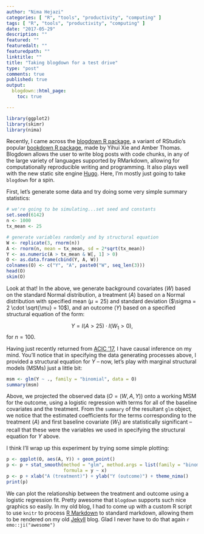 ```yaml
---
author: "Nima Hejazi"
categories: [ "R", "tools", "productivity", "computing" ]
tags: [ "R", "tools", "productivity", "computing" ]
date: "2017-05-29"
description: ""
featured: ""
featuredalt: ""
featuredpath: ""
linktitle: ""
title: "Taking blogdown for a test drive"
type: "post"
comments: true
published: true
output:
  blogdown::html_page:
    toc: true

---
```


```r
library(ggplot2)
library(skimr)
library(nima)
```

Recently, I came across the [blogdown R
package](https://bookdown.org/yihui/blogdown/), a variant of RStudio's popular
[bookdown R package](https://bookdown.org/yihui/bookdown/), made by Yihui Xie
and Amber Thomas. Blogdown allows the user to write blog posts with code chunks,
in any of the large variety of languages supported by RMarkdown, allowing for
computationally reproducible writing and programming. It also plays well with
the new static site engine [Hugo](https://gohugo.io/). Here, I'm mostly just
going to take `blogdown` for a spin.

First, let's generate some data and try doing some very simple summary
statistics:

```r
# we're going to be simulating...set seed and constants
set.seed(6142)
n <- 1000
tx_mean <- 25

# generate variables randomly and by structural equation
W <- replicate(3, rnorm(n))
A <- rnorm(n, mean = tx_mean, sd = 2*sqrt(tx_mean))
Y <- as.numeric(A > tx_mean & W[, 1] > 0)
O <- as.data.frame(cbind(Y, A, W))
colnames(O) <- c("Y", "A", paste0("W", seq_len(3)))
head(O)
skim(O)
```

Look at that! In the above, we generate background covariates ($W$) based on the
standard Normal distribution, a treatment ($A$) based on a Normal distribution
with specified mean ($\mu = 25$) and standard deviation
($\sigma = 2 \cdot \sqrt{\mu} = 10$), and an outcome ($Y$) based on a specified
structural equation of the form:

$$Y = I(A > 25) \cdot I(W_1 > 0),$$ for $n = 100$.

Having just recently returned from [ACIC '17](http://causal.unc.edu/acic2017/),
I have causal inference on my mind. You'll notice that in specifying the data
generating processes above, I provided a structural equation for $Y$ -- now,
let's play with marginal structural models (MSMs) just a little bit:

```r
msm <- glm(Y ~ ., family = "binomial", data = O)
summary(msm)
```

Above, we projected the observed data ($O = (W, A, Y)$) onto a working MSM for
the outcome, using a logistic regression with terms for all of the baseline
covariates and the treatment. From the `summary` of the resultant `glm` object,
we notice that the estimated coefficients for the terms corresponding to the
treatment ($A$) and first baseline covariate ($W_1$) are statistically
significant -- recall that these were the variables we used in specifying the
structural equation for $Y$ above.

I think I'll wrap up this experiment by trying some simple plotting:

```r
p <- ggplot(O, aes(A, Y)) + geom_point()
p <- p + stat_smooth(method = "glm", method.args = list(family = "binomial"),
                     formula = y ~ x)
p <- p + xlab("A (treatment)") + ylab("Y (outcome)") + theme_nima()
print(p)
```

We can plot the relationship between the treatment and outcome using a logistic
regression fit. Pretty awesome that `blogdown` supports such nice graphics so
easily. In my old blog, I had to come up with a custom R script to use `knitr`
to process [R Markdown](http://rmarkdown.rstudio.com/) to standard markdown,
allowing them to be rendered on my old [Jekyll](https://jekyllrb.com/) blog.
Glad I never have to do that again `r emo::ji("awesome")`


